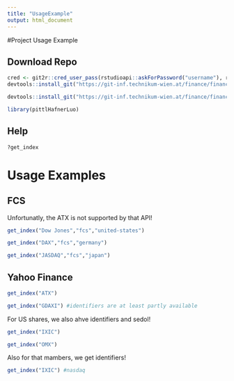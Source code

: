 ```yaml
---
title: "UsageExample"
output: html_document
---
```


#Project Usage Example

## Download Repo

```r
cred <- git2r::cred_user_pass(rstudioapi::askForPassword("username"), rstudioapi::askForPassword("Password"))
devtools::install_git("https://git-inf.technikum-wien.at/finance/finance2021/pkgs/pittl_hafner_luo.git",credentials = cred)

```

```r

devtools::install_git("https://git-inf.technikum-wien.at/finance/finance2021/pkgs/catsar.git", credentials = cred)
```


```r
library(pittlHafnerLuo)
```


## Help
```r
?get_index
```


# Usage Examples

## FCS

Unfortunatly, the ATX is not supported by that API!

```r
get_index("Dow Jones","fcs","united-states")
```


```r
get_index("DAX","fcs","germany")
```


```r
get_index("JASDAQ","fcs","japan")
```




## Yahoo Finance

```r
get_index("ATX")
```


```r
get_index("GDAXI") #identifiers are at least partly available

```

For US shares, we also ahve identifiers and sedol!

```r
get_index("IXIC")

```

```r

get_index("OMX")

```


Also for that mambers, we get identifiers!

```r

get_index("IXIC") #nasdaq
```

